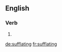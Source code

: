 ==English==

===Verb===
{{head|en}}

# {{present participle of|sufflate}}

[[de:sufflating]]
[[fr:sufflating]]